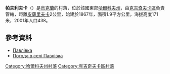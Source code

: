 {{coord|49|19|3|N|35|57|14|E|scale:100000_region:UA|display=title}}

'''帕夫利夫卡'''（{{lang-uk|Павлівка|Pavlivka}}）是[[烏克蘭|烏克蘭]]的村落，位於該國東部[[哈爾科夫州|哈爾科夫州]]，由[[克吉奇夫卡區|克吉奇夫卡區]]負責管轄，距離[[皮薩里夫卡_(克吉奇夫卡區)|皮薩里夫卡]]2公里，始建於1867年，面積1.9平方公里，海拔高度171米，2001年人口438。

==參考資料==
* [http://w1.c1.rada.gov.ua/pls/z7502/A005?rdat1=09.01.2009&rf7571=33345 Павлівка]{{dead link|date=2018年2月 |bot=InternetArchiveBot |fix-attempted=yes }}
* [http://weather.in.ua/ua/har'kovskaja/19417 Погода в селі Павлівка]{{Wayback|url=http://weather.in.ua/ua/har%27kovskaja/19417 |date=20160323024736 }}

{{DEFAULTSORT:Павлівка}}
[[Category:哈爾科夫州村落|Category:哈爾科夫州村落]]
[[Category:克吉奇夫卡區村落|Category:克吉奇夫卡區村落]]


{{Kharkiv-geo-stub}}